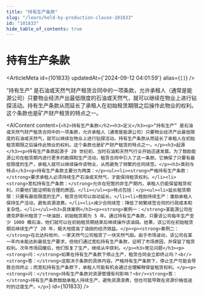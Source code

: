 ```yaml
---
title: "持有生产条款"
slug: "/learn/held-by-production-clause-101833"
id: "101833"
hide_table_of_contents: true
---
```



# 持有生产条款

<ArticleMeta id={101833} updatedAt={'2024-09-12 04:01:59'} alias={`[]`} />
<div className='border-solid border-b border-t-0 my-4 border-[var(--ifm-color-gray-300)]' />

“持有生产” 是石油或天然气财产租赁合同中的一项条款，允许承租人（通常是能源公司）只要物业经济产出最低限度的石油或天然气，就可以继续在物业上进行钻探活动。持有生产条款从而延长了承租人在初始租赁期限之后操作此物业的权利。这个条款也是矿产财产租赁的特点之一。

<AIContent content={`<h2>持有生产条款</h2><h3>定义</h3><p>“持有生产” 是石油或天然气财产租赁合同中的一项条款，允许承租人（通常是能源公司）只要物业经济产出最低限度的石油或天然气，就可以继续在物业上进行钻探活动。持有生产条款从而延长了承租人在初始租赁期限之后操作此物业的权利。这个条款也是矿产财产租赁的特点之一。</p><h3>起源</h3><p>持有生产条款起源于 20 世纪初，当时石油和天然气行业开始迅速发展。为了鼓励能源公司在租赁期内进行更多的勘探和生产活动，租赁合同中引入了这一条款。它确保了只要有最低限度的生产，承租人就可以继续操作该物业，从而避免了频繁的合同续签。</p><h3>类别与特点</h3><p>持有生产条款主要分为两类：</p><ul><li><strong>严格持有生产条款：</strong>要求承租人必须持续生产石油或天然气，才能保持租赁权利。</li><li><strong>宽松持有生产条款：</strong>允许在短暂的非生产期内，承租人仍能保留租赁权利，只要他们能证明有合理的原因。</li></ul><p>特点包括：</p><ul><li>延长租赁期限：只要有最低限度的生产，租赁合同可以自动延长。</li><li>鼓励持续生产：激励承租人保持生产活动，避免资源浪费。</li><li>减少合同续签：降低了频繁续签合同的行政成本和复杂性。</li></ul><h3>具体案例</h3><p><strong>案例一：</strong>某能源公司在德克萨斯州租赁了一块油田，初始租赁期为 5 年。通过持有生产条款，只要该公司每年生产至少 1000 桶石油，他们就可以在初始租赁期结束后继续操作该油田。结果，该公司在初始租赁期后继续生产了 20 年，极大地提高了油田的经济效益。</p><p><strong>案例二：</strong>在北达科他州，一家天然气公司租赁了一块天然气田。由于市场波动，该公司在某一年内未能达到最低生产要求，但他们通过宽松持有生产条款，证明了市场原因，并保留了租赁权利。次年市场回暖后，他们恢复了生产，继续从中获利。</p><h3>常见问题</h3><p><strong>问：</strong>如果在持有生产条款下停止生产，租赁合同会立即终止吗？<br/><strong>答：</strong>这取决于条款的具体内容。严格持有生产条款下，停止生产可能会导致合同终止；而宽松持有生产条款下，承租人可能有机会通过合理解释保留租赁权利。</p><p><strong>问：</strong>持有生产条款对资源管理有何影响？<br/><strong>答：</strong>持有生产条款鼓励承租人持续生产，避免资源浪费，但也可能导致在资源价格低迷时的过度生产。</p>`} id={101833} />
